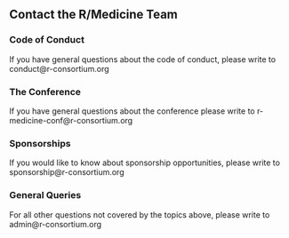 ## Contact the R/Medicine Team

### Code of Conduct

If you have general questions about the code of conduct, please write to conduct\@r-consortium.org

### The Conference

If you have general questions about the conference please write to r-medicine-conf\@r-consortium.org

### Sponsorships

If you would like to know about sponsorship opportunities, please write to sponsorship\@r-consortium.org

### General Queries

For all other questions not covered by the topics above, please write to admin\@r-consortium.org
